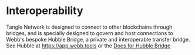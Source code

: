 # Interoperability

Tangle Network is designed to connect to other blockchains through bridges, and is specially designed to govern and host connections to Webb's bespoke Hubble Bridge, a private and interoperable transfer bridge.
See Hubble at https://app.webb.tools or the [Docs for Hubble Bridge](https://docs.webb.tools/projects/hubble-bridge/overview/)
